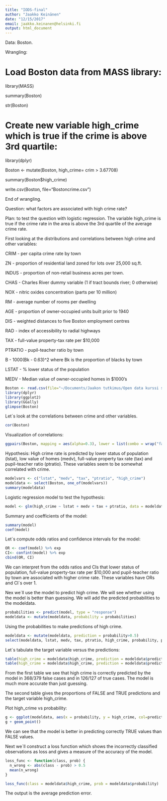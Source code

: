```yaml
---
title: "IODS-final"
author: "Jaakko Keinänen"
date: "12/15/2017"
email: jaakko.keinanen@helsinki.fi
output: html_document
---
```

Data: Boston.

Wrangling:

# Load Boston data from MASS library:

library(MASS)

summary(Boston)

str(Boston)

# Create new variable high_crime which is true if the crime is above 3rd quartile:

library(dplyr)

Boston <- mutate(Boston, high_crime= crim > 3.67708)

summary(Boston$high_crime)

write.csv(Boston, file="Bostoncrime.csv")

End of wrangling.

Question: what factors are associated with high crime rate? 

Plan: to test the question with logistic regression. The variable high_crime is true if the crime rate in the area is above the 3rd quartile of the average crime rate.

First looking at the distributions and correlations between high crime and other variables:

CRIM - per capita crime rate by town

ZN - proportion of residential land zoned for lots over 25,000 sq.ft.

INDUS - proportion of non-retail business acres per town.

CHAS - Charles River dummy variable (1 if tract bounds river; 0 otherwise)

NOX - nitric oxides concentration (parts per 10 million)

RM - average number of rooms per dwelling

AGE - proportion of owner-occupied units built prior to 1940

DIS - weighted distances to five Boston employment centres

RAD - index of accessibility to radial highways

TAX - full-value property-tax rate per $10,000

PTRATIO - pupil-teacher ratio by town

B - 1000(Bk - 0.63)^2 where Bk is the proportion of blacks by town

LSTAT - % lower status of the population

MEDV - Median value of owner-occupied homes in $1000's

```r
Boston <- read.csv(file="~/Documents/Jaakon tutkimus/Open data kurssi s2017/GitHub/IODS-final/Bostoncrime.csv", header=T, sep = ",")
library(dplyr)
library(ggplot2)
library(GGally)
glimpse(Boston)
```

Let´s look at the correlations between crime and other variables.

```r
cor(Boston)

```

Visualization of correlations:
```r
ggpairs(Boston, mapping = aes(alpha=0.3), lower = list(combo = wrap("facethist", bins = 20)))
```


Hypothesis: High crime rate is predicted by lower status of population (lstat), low value of homes (medv), full-value property tax rate (tax) and pupil-teacher ratio (ptratio). These variables seem to be somewhat correlated with crime.

```r

modelvars <- c("lstat", "medv", "tax", "ptratio", "high_crime")
modeldata <- select(Boston, one_of(modelvars))
summary(modeldata)
```


Logistic regression model to test the hypothesis:
```r
model <- glm(high_crime ~ lstat + medv + tax + ptratio, data = modeldata, family="binomial")
```
Summary and coefficients of the model:
```r
summary(model)
coef(model)
```
Let´s compute odds ratios and confidence intervals for the model:
```r
OR <- coef(model) %>% exp
CI<- confint(model) %>% exp
cbind(OR, CI)
```
We can interpret from the odds ratios and CIs that lower status of population, full-value property-tax rate per $10,000 and pupil-teacher ratio by town are associated with higher crime rate. These variables have ORs and CI´s over 1.  

Nex we´ll use the model to predict high crime. We will see whether using the model is better than guessing. We will add the predicted probabilities to the modeldata.

```r
probabilities <- predict(model, type = "response")
modeldata <- mutate(modeldata, probability = probabilities)
```
Using the probabilities to make predictions of high crime.
```r
modeldata <- mutate(modeldata, prediction = probability>0.5)
select(modeldata, lstat, medv, tax, ptratio, high_crime, probability, prediction) %>% tail(15)
```

Let´s tabulate the target variable versus the predictions:

```r
table(high_crime = modeldata$high_crime, prediction = modeldata$prediction)
table(high_crime = modeldata$high_crime, prediction = modeldata$prediction) %>% prop.table %>% addmargins()
```
From the first table we see that high crime is correctly predicted by the model in 368/379 false cases and in 126/127 of true cases. The model is much more accurate than just guessing.

The second table gives the proportions of FALSE and TRUE predictions and the target variable high_crime.

Plot high_crime vs probability:
```r
g <- ggplot(modeldata, aes(x = probability, y = high_crime, col=prediction))
g + geom_point()
```
We can see that the model is better in predicting correctly TRUE values than FALSE values.

Next we´ll construct a loss function which shows the incorrectly classified observations as loss and gives a measure of the accuracy of the model.
```r
loss_func <- function(class, prob) {
  n_wrong <- abs(class - prob) > 0.5
  mean(n_wrong)
}

loss_func(class = modeldata$high_crime, prob = modeldata$probability)
```
The output is the average prediction error.


